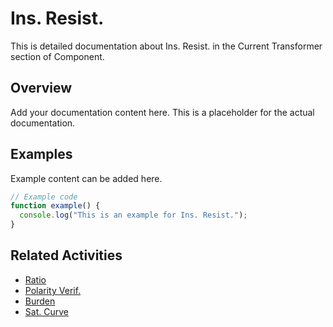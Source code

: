 # Ins. Resist.

This is detailed documentation about Ins. Resist. in the Current Transformer section of Component.

## Overview

Add your documentation content here. This is a placeholder for the actual documentation.

## Examples

Example content can be added here.

```typescript
// Example code
function example() {
  console.log("This is an example for Ins. Resist.");
}
```

## Related Activities

- [Ratio](/docs/component/current-transformer/ratio)
- [Polarity Verif.](/docs/component/current-transformer/polarity-verif)
- [Burden](/docs/component/current-transformer/burden)
- [Sat. Curve](/docs/component/current-transformer/sat-curve)
